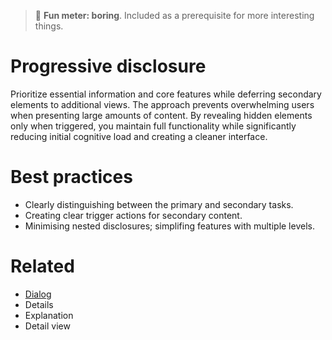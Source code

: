 
<Meta title="Patterns/Progressive disclosure" />

> 🥱 **Fun meter: boring**. Included as a prerequisite for more interesting things.

# Progressive disclosure

Prioritize essential information and core features while deferring secondary elements to additional views.
The approach prevents overwhelming users when presenting large amounts of content.
By revealing hidden elements only when triggered, you maintain full functionality while significantly reducing
initial cognitive load and creating a cleaner interface.

# Best practices

- Clearly distinguishing between the primary and secondary tasks.
- Creating clear trigger actions for secondary content.
- Minimising nested disclosures; simplifing features with multiple levels.

# Related

- [Dialog](./?path=/docs/components-dialog--docs)
- Details
- Explanation
- Detail view


